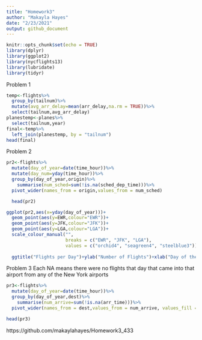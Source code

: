```yaml
---
title: "Homework3"
author: "Makayla Hayes"
date: "2/23/2021"
output: github_document
---
```


```r
knitr::opts_chunk$set(echo = TRUE)
library(dplyr)
library(ggplot2)
library(nycflights13)
library(lubridate)
library(tidyr)

```

Problem 1
```r
temp<-flights%>%
  group_by(tailnum)%>%
  mutate(avg_arr_delay=mean(arr_delay,na.rm = TRUE))%>%
  select(tailnum,avg_arr_delay)
planestemp<-planes%>%
  select(tailnum,year)
final<-temp%>%
  left_join(planestemp, by = "tailnum")
head(final)

```

Problem 2
```r
pr2<-flights%>%
  mutate(day_of_year=date(time_hour))%>%
  mutate(day_num=yday(time_hour))%>%
  group_by(day_of_year,origin)%>%
    summarise(num_sched=sum(!is.na(sched_dep_time)))%>%
  pivot_wider(names_from = origin,values_from = num_sched)

  head(pr2) 

ggplot(pr2,aes(x=yday(day_of_year)))+
  geom_point(aes(y=EWR,colour="EWR"))+ 
  geom_point(aes(y=JFK,colour="JFK"))+
  geom_point(aes(y=LGA,colour="LGA"))+ 
  scale_colour_manual("", 
                      breaks = c("EWR", "JFK", "LGA"),
                      values = c("orchid4", "seagreen4", "steelblue3")) +
  
  ggtitle("Flights per Day")+ylab("Number of Flights")+xlab("Day of the Year")
```
Problem 3
Each NA means there were no flights that day that came into that airport from any of the New York airports
```r
pr3<-flights%>%
  mutate(day_of_year=date(time_hour))%>%
  group_by(day_of_year,dest)%>%
    summarise(num_arrive=sum(!is.na(arr_time)))%>%
  pivot_wider(names_from = dest,values_from = num_arrive, values_fill = list(num_arrive=0))

head(pr3)


```

https://github.com/makaylahayes/Homework3_433
